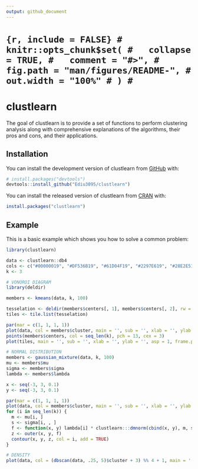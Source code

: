 ```yaml
---
output: github_document
---
```


<!-- README.md is generated from README.Rmd. Please edit that file -->

# ```{r, include = FALSE}
# knitr::opts_chunk$set(
#   collapse = TRUE,
#   comment = "#>",
#   fig.path = "man/figures/README-",
#   out.width = "100%"
# )
# ```

# clustlearn

<!-- badges: start -->
<!-- badges: end -->

The goal of clustlearn is to provide a set of functions to perform clustering analysis along with comprehensive explanations of the algorithms, their pros and cons, and their applications.

## Installation

You can install the development version of clustlearn from [GitHub](https://github.com/) with:

``` r
# install.packages("devtools")
devtools::install_github("Ediu3095/clustlearn")
```

You can install the released version of clustlearn from [CRAN](https://CRAN.R-project.org) with:

``` r
install.packages("clustlearn")
```

## Example

This is a basic example which shows you how to solve a common problem:

```r
library(clustlearn)

data <- clustlearn::db4
cols <- c("#00000019", "#DF536B19", "#61D04F19", "#2297E619", "#28E2E519", "#CD0BBC19", "#F5C71019", "#9e9e9e19")
k <- 3

# VONOROI DIAGRAM
library(deldir)

members <- kmeans(data, k, 100)

tesselation <- deldir(members$centers[, 1], members$centers[, 2], rw = c(-10, 10, -10, 10))
tiles <- tile.list(tesselation)

par(mar = c(1, 1, 1, 1))
plot(data, col = members$cluster, main = '', sub = '', xlab = '', ylab = '', asp = 1, frame.plot = TRUE, axes = FALSE, pch = 20)
points(members$centers, col = seq_len(k), pch = 13, cex = 3)
plot(tiles, main = '', sub = '', xlab = '', ylab = '', asp = 1, frame.plot = TRUE, axes = FALSE, pch = 19, add = TRUE, showpoints = FALSE, border = "#ffffff00", fillcol = cols)

# NORMAL DISTRIBUTION
members <- gaussian_mixture(data, k, 100)
mu <- members$mu
sigma <- members$sigma
lambda <- members$lambda

x <- seq(-3, 3, 0.1) 
y <- seq(-3, 3, 0.1)

par(mar = c(1, 1, 1, 1))
plot(data, col = members$cluster, main = '', sub = '', xlab = '', ylab = '', asp = 1, frame.plot = TRUE, axes = FALSE, pch = 20)
for (i in seq_len(k)) {
  m <- mu[i, ]
  s <- sigma[i, , ]
  f <- function(x, y) lambda[i] * clustlearn:::dmnorm(cbind(x, y), m, s)
  z <- outer(x, y, f)
  contour(x, y, z, col = i, add = TRUE)
}

# DENSITY
plot(data, col = (dbscan(data, .25, 5)$cluster + 3) %% 4 + 1, main = '', sub = '', xlab = '', ylab = '', asp = 1, frame.plot = TRUE, axes = FALSE, pch = 20)
```

<!-- You'll still need to render `README.Rmd` regularly, to keep `README.md` up-to-date. `devtools::build_readme()` is handy for this. You could also use GitHub Actions to re-render `README.Rmd` every time you push. An example workflow can be found here: <https://github.com/r-lib/actions/tree/v1/examples>. -->
